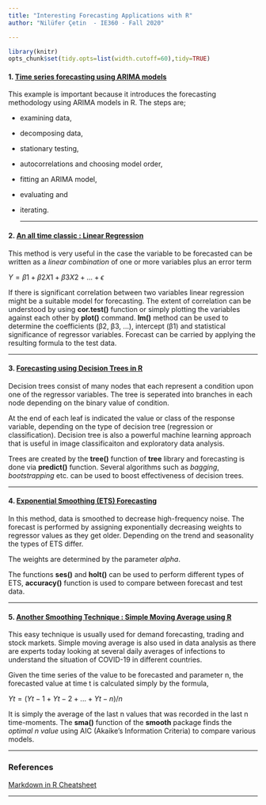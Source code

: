 ```yaml
---
title: "Interesting Forecasting Applications with R"
author: "Nilüfer Çetin  - IE360 - Fall 2020"

---
```

```r
library(knitr)
opts_chunk$set(tidy.opts=list(width.cutoff=60),tidy=TRUE)
```



#### 1.  [Time series forecasting using ARIMA models](https://blogs.oracle.com/datascience/introduction-to-forecasting-with-arima-in-r)

  This example is important because it introduces the forecasting methodology using ARIMA models in R. The steps are;
  
* examining data, 
* decomposing data, 
* stationary testing, 
* autocorrelations and choosing model order, 
* fitting an ARIMA model, 
* evaluating and 
* iterating.
  
  ***

#### 2.  [An all time classic : Linear Regression](http://r-statistics.co/Linear-Regression.html)

  This method is very useful in the case the variable to be forecasted can be written as a *linear combination* of one or more variables plus an error term
	
$Y = β1 + β2X1 + β3X2 + ... + ϵ$

	
If there is significant correlation between two variables linear regression might be a suitable model for forecasting. The extent of correlation can be understood by using **cor.test()** function or simply plotting the variables against each other by **plot()** command. **lm()** method can be used to determine the coefficients (β2, β3, ...),  intercept (β1) and statistical significance of regressor variables. Forecast can be carried by applying the resulting formula to the test data.

  ***

#### 3.   [Forecasting using Decision Trees in R](https://www.datacamp.com/community/tutorials/decision-trees-R)
	
Decision trees consist of many nodes that each represent a condition upon one of the regressor variables. The tree is seperated into branches in each node depending on the binary value of condition. 
	
At the end of each leaf is indicated the value or class of the response variable, depending on the type of decision tree (regression or classification). Decision tree is also a powerful machine learning approach that is useful in image classificaiton and exploratory data analysis.
	
Trees are created by the **tree()** function of **tree** library and forecasting is done via **predict()** function. Several algorithms such as *bagging*, *bootstrapping* etc. can be used to boost effectiveness of decision trees.

***

#### 4.   [Exponential Smoothing (ETS) Forecasting](https://www.geeksforgeeks.org/exponential-smoothing-in-r-programming/#:~:text=The%20Exponential%20Smoothing%20is%20a,functions%20assign%20exponentially%20decreasing%20weights.)
	
In this method, data is smoothed to decrease high-frequency noise. The forecast is performed by assigning exponentially decreasing weights to regressor values as they get older. Depending on the trend and seasonality the types of ETS differ.
	
The weights are determined by the parameter *alpha*.

The functions **ses()** and **holt()** can be used to perform different types of ETS, **accuracy()** function is used to compare between forecast and test data.

***

#### 5.   [Another Smoothing Technique : Simple Moving Average using R](https://bookdown.org/kochiuyu/technical-analysis-with-r-second-edition/simple-moving-average-sma.html)

This easy technique is usually used for demand forecasting, trading and stock markets. Simple moving average is also used in data analysis as there are experts today looking at several daily averages of infections to understand the situation of COVID-19 in different countries.

Given the time series of the value to be forecasted and parameter n, the forecasted value at time t is calculated simply by the formula,

$Yt = (Yt-1 + Yt-2 + ... + Yt-n) / n$

It is simply the average of the last n values that was recorded in the last n time-moments. The **sma()** function of the **smooth** package finds the *optimal n value* using AIC (Akaike's Information Criteria) to compare various models.

***

### References
[Markdown in R Cheatsheet](https://rstudio.com/wp-content/uploads/2015/02/rmarkdown-cheatsheet.pdf)

***